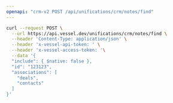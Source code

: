 ```yaml
---
openapi: "crm-v2 POST /api/unifications/crm/notes/find"
---
```


<RequestExample>

```bash Request
curl --request POST \
  --url https://api.vessel.dev/unifications/crm/notes/find \
  --header 'Content-Type: application/json' \
  --header 'x-vessel-api-token: ' \
  --header 'x-vessel-access-token: '\
  --data '{
  "include": { $native: false },
  "id": "123123",
  "associations": [
    "deals",
    "contacts"
  ]
}'
```

</RequestExample>


